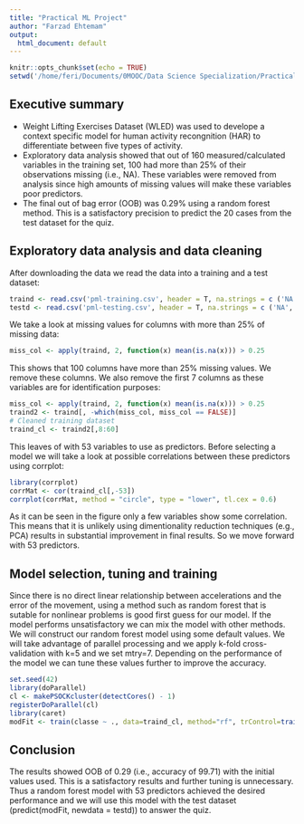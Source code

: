```yaml
---
title: "Practical ML Project"
author: "Farzad Ehtemam"
output:
  html_document: default
---
```


```r
knitr::opts_chunk$set(echo = TRUE)
setwd('/home/feri/Documents/0MOOC/Data Science Specialization/Practical Machine Learning/Project/')
```

## Executive summary
* Weight Lifting Exercises Dataset (WLED) was used to develope a context specific model for human activity recongnition (HAR) to differentiate between five types of activity.
* Exploratory data analysis showed that out of 160 measured/calculated variables in the training set, 100 had more than 25% of their observations missing (i.e., NA). These variables were removed from analysis since high amounts of missing values will make these variables poor predictors.
* The final out of bag error (OOB) was 0.29% using a random forest method. This is a satisfactory precision to predict the 20 cases from the test dataset for the quiz.

## Exploratory data analysis and data cleaning

After downloading the data we read the data into a training and a test dataset:

```r
traind <- read.csv('pml-training.csv', header = T, na.strings = c ('NA', ''))
testd <- read.csv('pml-testing.csv', header = T, na.strings = c ('NA', ''))
```

We take a look at missing values for columns with more than 25% of missing data:

```r
miss_col <- apply(traind, 2, function(x) mean(is.na(x))) > 0.25
```

This shows that 100 columns have more than 25% missing values. We remove these columns. We also remove the first 7 columns as these variables are for identification purposes:

```r
miss_col <- apply(traind, 2, function(x) mean(is.na(x))) > 0.25
traind2 <- traind[, -which(miss_col, miss_col == FALSE)]
# Cleaned training dataset
traind_cl <- traind2[,8:60]
```

This leaves of with 53 variables to use as predictors. Before selecting a model we will take a look at possible correlations between these predictors using corrplot:

```r
library(corrplot)
corrMat <- cor(traind_cl[,-53])
corrplot(corrMat, method = "circle", type = "lower", tl.cex = 0.6)
```

As it can be seen in the figure only a few variables show some correlation. This means that it is unlikely using dimentionality reduction techniques (e.g., PCA) results in substantial improvement in final results. So we move forward with 53 predictors.

## Model selection, tuning and training

Since there is no direct linear relationship between accelerations and the error of the movement, using a method such as random forest that is sutable for nonlinear problems is good first guess for our model. If the model performs unsatisfactory we can mix the model with other methods. We will construct our random forest model using some default values. We will take advantage of parallel processing and we apply k-fold cross-validation with k=5 and we set mtry=7. Depending on the performance of the model we can tune these values further to improve the accuracy.

```r
set.seed(42)
library(doParallel)
cl <- makePSOCKcluster(detectCores() - 1)
registerDoParallel(cl)
library(caret)
modFit <- train(classe ~ ., data=traind_cl, method="rf", trControl=trainControl(method="cv", number=5), tuneGrid=data.frame(mtry=7), na.action=na.exclude)
```

## Conclusion

The results showed OOB of 0.29 (i.e., accuracy of 99.71) with the initial values used. This is a satisfactory results and further tuning is unnecessary. Thus a random forest model with 53 predictors achieved the desired performance and we will use this model with the test dataset (predict(modFit, newdata = testd)) to answer the quiz.

